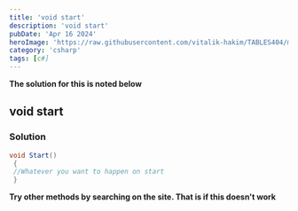 ```yaml
---
title: 'void start'
description: 'void start'
pubDate: 'Apr 16 2024'
heroImage: 'https://raw.githubusercontent.com/vitalik-hakim/TABLES404/main/error_b/c%23.png'
category: 'csharp'
tags: [c#]
---
```


**The solution for this is noted below**

## void start

### Solution

```csharp
void Start()
 {
 //Whatever you want to happen on start
 }
```

**Try other methods by searching on the site. That is if this doesn't work**
